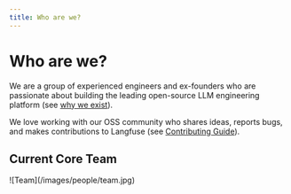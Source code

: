 ```yaml
---
title: Who are we?
---
```


# Who are we?

<Callout type="info">

We are a group of experienced engineers and ex-founders who are passionate about building the leading open-source LLM engineering platform (see [why we exist](/handbook/chapters/mission)).

We love working with our OSS community who shares ideas, reports bugs, and makes contributions to Langfuse (see [Contributing Guide](https://github.com/langfuse/langfuse/blob/main/CONTRIBUTING.md)).

</Callout>

## Current Core Team

<Frame>![Team](/images/people/team.jpg)</Frame>


<TeamMembers />
